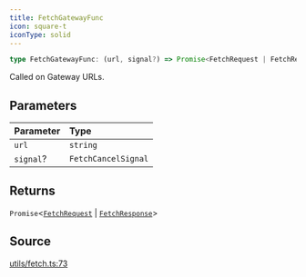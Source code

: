 ```yaml
---
title: FetchGatewayFunc
icon: square-t
iconType: solid
---
```


```ts
type FetchGatewayFunc: (url, signal?) => Promise<FetchRequest | FetchResponse>;
```

Called on Gateway URLs.

## Parameters

| Parameter | Type |
| :------ | :------ |
| `url` | `string` |
| `signal`? | `FetchCancelSignal` |

## Returns

`Promise`\<[`FetchRequest`](/sdk/content/classes/FetchRequest) \| [`FetchResponse`](/sdk/content/classes/FetchResponse)\>

## Source

[utils/fetch.ts:73](https://github.com/dominant-strategies/quais.js/blob/54df686e23587fb738cc640fec0b4d1a8021290f/src/utils/fetch.ts#L73)
